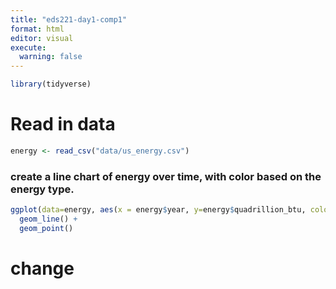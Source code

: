 ```yaml
---
title: "eds221-day1-comp1"
format: html
editor: visual
execute:
  warning: false
---
```


```r
library(tidyverse)
```

# Read in data

```r
energy <- read_csv("data/us_energy.csv")

```
### create a line chart of energy over time, with color based on the energy type. 
```r
ggplot(data=energy, aes(x = energy$year, y=energy$quadrillion_btu, color = energy$type)) + 
  geom_line() +
  geom_point() 
```
# change 


